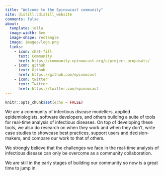 ```yaml
---
title: "Welcome to the Epinowcast community"
site: distill::distill_website
comments: false
about:
  template: jolla
  image-width: 6em
  image-shape: rectangle
  image: images/logo.png
  links:
    - icon: chat-fill
      text: Community
      href: https://community.epinowcast.org/c/project-proposals/
    - icon: github
      text: Github
      href: https://github.com/epinowcast
    - icon: twitter
      text: Twitter
      href: https://twitter.com/epinowcast
---
```


```r
knitr::opts_chunk$set(echo = FALSE)
```

We are a community of infectious disease modellers, applied epidemiologists, software developers, and others building a suite of tools for real-time analysis of infectious diseases. On top of developing these tools, we also do research on when they work and when they don't, write case studies to showcase best practices, support users and decision-makers, and compare our work to that of others.

We strongly believe that the challenges we face in the real-time analysis of infectious disease can only be overcome as a community collaboration.

We are still in the early stages of building our community so now is a great time to jump in.